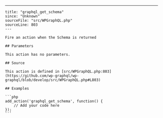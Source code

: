 ---
    title: "graphql_get_schema"
    since: "Unknown"
    sourceFile: "src/WPGraphQL.php"
    sourceLine: 803
    ---
    
    Fire an action when the Schema is returned
    
    ## Parameters
    
    This action has no parameters.
    
    ## Source

    This action is defined in [src/WPGraphQL.php:803](https://github.com/wp-graphql/wp-graphql/blob/develop/src/WPGraphQL.php#L803)

    ## Examples

    ```php
    add_action('graphql_get_schema', function() {
        // Add your code here
    });
    ```
    